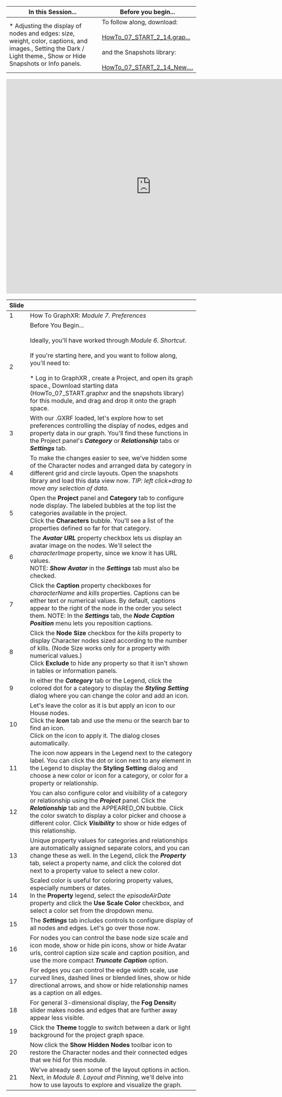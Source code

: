 | In this Session... | Before you begin... |
| --- | --- |
| *   Adjusting the display of nodes and edges: size, weight, color, captions, and images., Setting the Dark / Light theme., Show or Hide Snapshots or Info panels. | To follow along, download:<br/><br/>[HowTo\_07\_START\_2\_14.grap...](/wiki/spaces/TES/pages/985333945/7.+Preferences?preview=%2F985333945%2F1624440847%2FHowTo_07_START_2_14.graphxr.zip)<br/><br/>and the Snapshots library:<br/><br/>[HowTo\_07\_START\_2\_14\_New....](/wiki/spaces/TES/pages/985333945/7.+Preferences?preview=%2F985333945%2F1624440855%2FHowTo_07_START_2_14_New.graphxrsnapshots.zip) |

<iframe src="https://docs.google.com/presentation/d/e/2PACX-1vSmxCyaBG_RaQPOfux66xhWL6ZgVe-QtwJbPA5z78k4WIH06CnJ4hEqMYsYrIF-S7v1My88qm0-okZT/embed?start=false&loop=false&delayms=60000" frameborder="0" width="768" height="569" allowfullscreen="true" mozallowfullscreen="true" webkitallowfullscreen="true"></iframe>

| **Slide** |     |
| --- | --- |
| 1   | How To GraphXR: _Module 7. Preferences_ |
| 2   | Before You Begin...<br/><br/>Ideally, you'll have worked through _Module 6. Shortcut_.<br/><br/>If you're starting here, and you want to follow along, you'll need to:<br/><br/>*   Log in to GraphXR , create a Project, and open its graph space., Download starting data (HowTo\_07\_START.graphxr and the snapshots library) for this module, and drag and drop it onto the graph space. |
| 3   | With our .GXRF loaded, let's explore how to set preferences controlling the display of nodes, edges and property data in our graph. You'll find these functions in the Project panel's _**Category**_ or _**Relationship**_ tabs or _**Settings**_ tab. |
| 4   | To make the changes easier to see, we've hidden some of the Character nodes and arranged data by category in different grid and circle layouts. Open the snapshots library and load this data view now. _TIP: left click+drag to move any selection of data._ |
| 5   | Open the **Project**  panel and **Category** tab to configure node display.  The labeled bubbles at the top list the categories available in the project.  <br/>Click the **Characters** bubble. You'll see a list of the properties defined so far for that category. |
| 6   | The _**Avatar URL**_ property checkbox lets us display an avatar image on the nodes. We'll select the _characterImage_ property, since we know it has URL values.  <br/>NOTE: _**Show Avatar**_ in the _**Settings**_ tab must also be checked. |
| 7   | Click the **Caption** property checkboxes for _characterName_ and _kills_ properties. Captions can be either text or numerical values. By default, captions appear to the right of the node in the order you select them. NOTE: In the _**Settings**_ tab, the _**Node Caption Position**_ menu lets you reposition captions. |
| 8   | Click the **Node Size** checkbox for the _kills_ property to display Character nodes sized according to the number of kills. (Node Size works only for a property with numerical values.)  <br/>Click **Exclude** to hide any property so that it isn't shown in tables or information panels. |
| 9   | In either the _**Category**_ tab or the Legend, click the colored dot for a category to display the _**Styling Setting**_ dialog where you can change the color and add an icon. |
| 10  | Let's leave the color as it is but apply an icon to our House nodes.  <br/>Click the _**Icon**_ tab and use the menu or the search bar to find an icon.  <br/>Click on the icon to apply it. The dialog closes automatically. |
| 11  | The icon now appears in the Legend next to the category label. You can click the dot or icon next to any element in the Legend to display the **Styling Setting** dialog and choose a new color or icon for a category, or color for a property or relationship. |
| 12  | You can also configure color and visibility of a category or relationship using the _**Project**_ panel. Click the _**Relationship**_ tab and the APPEARED\_ON bubble. Click the color swatch to display a color picker and choose a different color. Click _**Visibility**_ to show or hide edges of this relationship. |
| 13  | Unique property values for categories and relationships are automatically assigned separate colors, and you can change these as well. In the Legend, click the _**Property**_ tab, select a property name, and click the colored dot next to a property value to select a new color. |
| 14  | Scaled color is useful for coloring property values, especially numbers or dates.  <br/>In the **Property** legend, select the _episodeAirDate_ property and click the **Use Scale Color** checkbox, and select a color set from the dropdown menu. |
| 15  | The _**Settings**_ tab includes controls to configure display of all nodes and edges.  Let's go over those now. |
| 16  | For nodes you can control the base node size scale and icon mode, show or hide pin icons, show or hide Avatar urls, control caption size scale and caption position, and use the more compact _**Truncate Caption**_ option. |
| 17  | For edges you can control the edge width scale, use curved lines, dashed lines or blended lines, show or hide directional arrows, and show or hide relationship names as a caption on all edges. |
| 18  | For general 3-dimensional display, the **Fog Densit**y slider makes nodes and edges that are further away appear less visible. |
| 19  | Click the **Theme** toggle to switch between a dark or light background for the project graph space. |
| 20  | Now click the **Show Hidden Nodes** toolbar icon to restore the Character nodes and their connected edges that we hid for this module. |
| 21  | We've already seen some of the layout options in action. Next, in _Module 8. Layout and Pinning_, we'll delve into how to use layouts to explore and visualize the graph. |